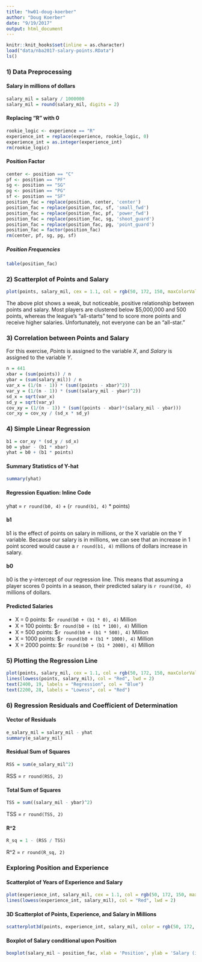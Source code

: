 ```yaml
---
title: "hw01-doug-koerber"
author: "Doug Koerber"
date: "9/19/2017"
output: html_document
---
```


```r
knitr::knit_hooks$set(inline = as.character)
load("data/nba2017-salary-points.RData")
ls()
```

### 1) Data Preprocessing
#### Salary in millions of dollars
```r
salary_mil = salary / 1000000
salary_mil = round(salary_mil, digits = 2)
```
#### Replacing "R" with 0
```r
rookie_logic <- experience == "R"
experience_int = replace(experience, rookie_logic, 0)
experience_int = as.integer(experience_int)
rm(rookie_logic)
```
#### Position Factor
```r
center <- position == "C"
pf <- position == "PF"
sg <- position == "SG"
pg <- position == "PG"
sf <- position == "SF"
position_fac = replace(position, center, 'center')
position_fac = replace(position_fac, sf, 'small_fwd')
position_fac = replace(position_fac, pf, 'power_fwd')
position_fac = replace(position_fac, sg, 'shoot_guard')
position_fac = replace(position_fac, pg, 'point_guard')
position_fac = factor(position_fac)
rm(center, pf, sg, pg, sf)
```

##### Position Frequencies
```r
table(position_fac)
```

### 2) Scatterplot of Points and Salary
```r
plot(points, salary_mil, cex = 1.1, col = rgb(50, 172, 150, maxColorValue = 255), xlab = 'Points', ylab = 'Salary (in millions)', main = 'Scatterplot of Points and Salary')
```

The above plot shows a weak, but noticeable, positive relationship between points and salary.  Most players are clustered below $5,000,000 and 500 points, whereas the league's "all-starts" tend to score more points and receive higher salaries.  Unfortunately, not everyone can be an "all-star."

### 3) Correlation between Points and Salary
For this exercise, _Points_ is assigned to the variable _X_, and _Salary_ is assigned to the variable _Y_.
```r
n = 441
xbar = (sum(points)) / n
ybar = (sum(salary_mil)) / n
var_x = (1/(n - 1)) * (sum((points - xbar)^2))
var_y = (1/(n - 1)) * (sum((salary_mil - ybar)^2))
sd_x = sqrt(var_x)
sd_y = sqrt(var_y)
cov_xy = (1/(n - 1)) * (sum((points - xbar)*(salary_mil - ybar)))
cor_xy = cov_xy / (sd_x * sd_y)
```

### 4) Simple Linear Regression
```r
b1 = cor_xy * (sd_y / sd_x)
b0 = ybar - (b1 * xbar)
yhat = b0 + (b1 * points)
```
#### Summary Statistics of Y-hat
```r
summary(yhat)
```
#### Regression Equation: Inline Code
yhat = `r round(b0, 4)` + (`r round(b1, 4)` * points)

#### b1
b1 is the effect of points on salary in millions, or the X variable on the Y variable.  Because our salary is in millions, we can see that an increase in 1 point scored would cause a `r round(b1, 4)` millions of dollars increase in salary.

#### b0
b0 is the y-intercept of our regression line.  This means that assuming a player scores 0 points in a season, their predicted salary is `r round(b0, 4)` millions of dollars.

#### Predicted Salaries
* X = 0 points:  $`r round(b0 + (b1 * 0), 4)` Million  
* X = 100 points:  $`r round(b0 + (b1 * 100), 4)` Million  
* X = 500 points:  $`r round(b0 + (b1 * 500), 4)` Million  
* X = 1000 points:  $`r round(b0 + (b1 * 1000), 4)` Million  
* X = 2000 points:  $`r round(b0 + (b1 * 2000), 4)` Million  

### 5) Plotting the Regression Line
```r
plot(points, salary_mil, cex = 1.1, col = rgb(50, 172, 150, maxColorValue = 255), xlab = 'Points', ylab = 'Salary (in millions)', main = 'Scatterplot of Points and Salary', abline(b0, b1, lwd = 2, col = "Blue"))
lines(lowess(points, salary_mil), col = "Red", lwd = 2)
text(2400, 19, labels = "Regression", col = "Blue")
text(2200, 28, labels = "Lowess", col = "Red")
```

### 6) Regression Residuals and Coefficient of Determination
#### Vector of Residuals
```r
e_salary_mil = salary_mil - yhat
summary(e_salary_mil)
```

#### Residual Sum of Squares
```r
RSS = sum(e_salary_mil^2)
```
RSS = `r round(RSS, 2)`

#### Total Sum of Squares
```r
TSS = sum((salary_mil - ybar)^2)
```
TSS = `r round(TSS, 2)`

#### R^2
```r
R_sq = 1 - (RSS / TSS)
```
R^2 = `r round(R_sq, 2)`

### Exploring Position and Experience
#### Scatterplot of Years of Experience and Salary
```r
plot(experience_int, salary_mil, cex = 1.1, col = rgb(50, 172, 150, maxColorValue = 255), xlab = 'Points', ylab = 'Salary (in millions)', main = 'Scatterplot of Points and Salary')
lines(lowess(experience_int, salary_mil), col = "Red", lwd = 2)
```

#### 3D Scatterplot of Points, Experience, and Salary in Millions
```r
scatterplot3d(points, experience_int, salary_mil, color = rgb(50, 172, 150, maxColorValue = 255), xlab = 'Points', ylab = 'Years of Experience', zlab = 'Salary in Millions', main = 'Scatterplot of Points, Experience, and Salary', cex.symbols = 1.1)
```

#### Boxplot of Salary conditional upon Position
```r
boxplot(salary_mil ~ position_fac, xlab = 'Position', ylab = 'Salary (in Millions)')
```

